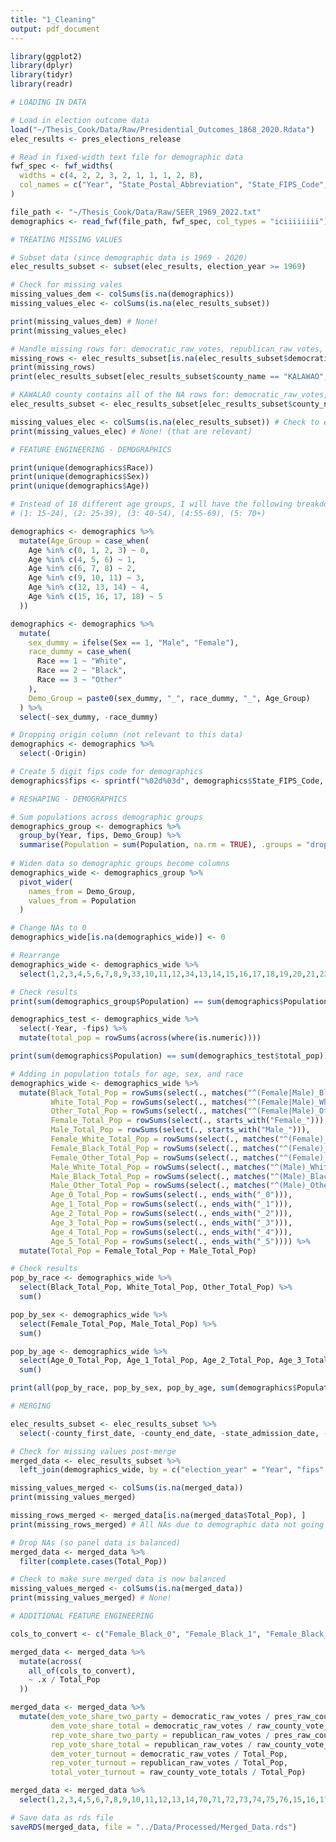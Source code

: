 ```yaml
---
title: "1_Cleaning"
output: pdf_document
---
```


```r

library(ggplot2)
library(dplyr)
library(tidyr)
library(readr)

```

```r

# LOADING IN DATA

# Load in election outcome data
load("~/Thesis_Cook/Data/Raw/Presidential_Outcomes_1868_2020.Rdata")
elec_results <- pres_elections_release

# Read in fixed-width text file for demographic data
fwf_spec <- fwf_widths(
  widths = c(4, 2, 2, 3, 2, 1, 1, 1, 2, 8),
  col_names = c("Year", "State_Postal_Abbreviation", "State_FIPS_Code", "County_FIPS_Code", "Registry", "Race", "Origin", "Sex", "Age", "Population")
)

file_path <- "~/Thesis_Cook/Data/Raw/SEER_1969_2022.txt"
demographics <- read_fwf(file_path, fwf_spec, col_types = "iciiiiiiii")

```

```r

# TREATING MISSING VALUES

# Subset data (since demographic data is 1969 - 2020)
elec_results_subset <- subset(elec_results, election_year >= 1969)

# Check for missing vales
missing_values_dem <- colSums(is.na(demographics))
missing_values_elec <- colSums(is.na(elec_results_subset))

print(missing_values_dem) # None!
print(missing_values_elec)

# Handle missing rows for: democratic_raw_votes, republican_raw_votes, pres_raw_vote_totals_two_party, raw_county_vote_totals
missing_rows <- elec_results_subset[is.na(elec_results_subset$democratic_raw_votes), ]
print(missing_rows) 
print(elec_results_subset[elec_results_subset$county_name == "KALAWAO", ])

# KAWALAO county contains all of the NA rows for: democratic_raw_votes, republican_raw_votes, pres_raw_vote_totals_two_party, raw_county_vote_totals, so we will remove the county (also has very small population)
elec_results_subset <- elec_results_subset[elec_results_subset$county_name != "KALAWAO", ]

missing_values_elec <- colSums(is.na(elec_results_subset)) # Check to ensure there are no more NAs
print(missing_values_elec) # None! (that are relevant)

```

```r

# FEATURE ENGINEERING - DEMOGRAPHICS

print(unique(demographics$Race))
print(unique(demographics$Sex))
print(unique(demographics$Age))

# Instead of 18 different age groups, I will have the following breakdown:
# (1: 15-24), (2: 25-39), (3: 40-54), (4:55-69), (5: 70+)

demographics <- demographics %>%
  mutate(Age_Group = case_when(
    Age %in% c(0, 1, 2, 3) ~ 0,
    Age %in% c(4, 5, 6) ~ 1,
    Age %in% c(6, 7, 8) ~ 2,
    Age %in% c(9, 10, 11) ~ 3,
    Age %in% c(12, 13, 14) ~ 4,
    Age %in% c(15, 16, 17, 18) ~ 5
  ))

demographics <- demographics %>%
  mutate(
    sex_dummy = ifelse(Sex == 1, "Male", "Female"),
    race_dummy = case_when(
      Race == 1 ~ "White",
      Race == 2 ~ "Black",
      Race == 3 ~ "Other"
    ),
    Demo_Group = paste0(sex_dummy, "_", race_dummy, "_", Age_Group)
  ) %>%
  select(-sex_dummy, -race_dummy) 

# Dropping origin column (not relevant to this data)
demographics <- demographics %>% 
  select(-Origin)

# Create 5 digit fips code for demographics
demographics$fips <- sprintf("%02d%03d", demographics$State_FIPS_Code, demographics$County_FIPS_Code)

```

```r

# RESHAPING - DEMOGRAPHICS

# Sum populations across demographic groups
demographics_group <- demographics %>%
  group_by(Year, fips, Demo_Group) %>%
  summarise(Population = sum(Population, na.rm = TRUE), .groups = "drop")
  
# Widen data so demographic groups become columns
demographics_wide <- demographics_group %>% 
  pivot_wider(
    names_from = Demo_Group,
    values_from = Population
  )

# Change NAs to 0
demographics_wide[is.na(demographics_wide)] <- 0

# Rearrange
demographics_wide <- demographics_wide %>% 
  select(1,2,3,4,5,6,7,8,9,33,10,11,12,34,13,14,15,16,17,18,19,20,21,22,23,24,25,35,36,37,26,38,27,28,29,30,31,32)

# Check results
print(sum(demographics_group$Population) == sum(demographics$Population))

demographics_test <- demographics_wide %>% 
  select(-Year, -fips) %>% 
  mutate(total_pop = rowSums(across(where(is.numeric))))

print(sum(demographics$Population) == sum(demographics_test$total_pop))

# Adding in population totals for age, sex, and race
demographics_wide <- demographics_wide %>%
  mutate(Black_Total_Pop = rowSums(select(., matches("^(Female|Male)_Black_"))),
         White_Total_Pop = rowSums(select(., matches("^(Female|Male)_White_"))),
         Other_Total_Pop = rowSums(select(., matches("^(Female|Male)_Other_"))),
         Female_Total_Pop = rowSums(select(., starts_with("Female_"))),
         Male_Total_Pop = rowSums(select(., starts_with("Male_"))),
         Female_White_Total_Pop = rowSums(select(., matches("^(Female)_White_"))),
         Female_Black_Total_Pop = rowSums(select(., matches("^(Female)_Black_"))),
         Female_Other_Total_Pop = rowSums(select(., matches("^(Female)_Other_"))),
         Male_White_Total_Pop = rowSums(select(., matches("^(Male)_White_"))),
         Male_Black_Total_Pop = rowSums(select(., matches("^(Male)_Black_"))),
         Male_Other_Total_Pop = rowSums(select(., matches("^(Male)_Other_"))),
         Age_0_Total_Pop = rowSums(select(., ends_with("_0"))),
         Age_1_Total_Pop = rowSums(select(., ends_with("_1"))),
         Age_2_Total_Pop = rowSums(select(., ends_with("_2"))),
         Age_3_Total_Pop = rowSums(select(., ends_with("_3"))),
         Age_4_Total_Pop = rowSums(select(., ends_with("_4"))),
         Age_5_Total_Pop = rowSums(select(., ends_with("_5")))) %>% 
  mutate(Total_Pop = Female_Total_Pop + Male_Total_Pop)

# Check results
pop_by_race <- demographics_wide %>% 
  select(Black_Total_Pop, White_Total_Pop, Other_Total_Pop) %>% 
  sum()

pop_by_sex <- demographics_wide %>% 
  select(Female_Total_Pop, Male_Total_Pop) %>% 
  sum()

pop_by_age <- demographics_wide %>% 
  select(Age_0_Total_Pop, Age_1_Total_Pop, Age_2_Total_Pop, Age_3_Total_Pop, Age_4_Total_Pop, Age_5_Total_Pop) %>% 
  sum()

print(all(pop_by_race, pop_by_sex, pop_by_age, sum(demographics$Population), sum(demographics_wide$Total_Pop)))

```

```r

# MERGING

elec_results_subset <- elec_results_subset %>% 
  select(-county_first_date, -county_end_date, -state_admission_date, -original_county_name, -original_name_end_date)

# Check for missing values post-merge
merged_data <- elec_results_subset %>%
  left_join(demographics_wide, by = c("election_year" = "Year", "fips" = "fips"))

missing_values_merged <- colSums(is.na(merged_data))
print(missing_values_merged) 

missing_rows_merged <- merged_data[is.na(merged_data$Total_Pop), ]
print(missing_rows_merged) # All NAs due to demographic data not going all the way back to 1972 (although election data does)

# Drop NAs (so panel data is balanced)
merged_data <- merged_data %>%
  filter(complete.cases(Total_Pop))

# Check to make sure merged data is now balanced
missing_values_merged <- colSums(is.na(merged_data))
print(missing_values_merged) # None!

```

```r

# ADDITIONAL FEATURE ENGINEERING

cols_to_convert <- c("Female_Black_0", "Female_Black_1", "Female_Black_2", "Female_Black_3", "Female_Black_4", "Female_Black_5", "Female_Other_0", "Female_Other_1", "Female_Other_2", "Female_Other_3", "Female_Other_4", "Female_Other_4", "Female_Other_5", "Female_White_0", "Female_White_1", "Female_White_2", "Female_White_3", "Female_White_4", "Female_White_5", "Male_Black_0", "Male_Black_1", "Male_Black_2", "Male_Black_3", "Male_Black_4", "Male_Black_5", "Male_Other_0", "Male_Other_1", "Male_Other_2", "Male_Other_3", "Male_Other_4" ,"Male_Other_5", "Male_White_0", "Male_White_1", "Male_White_2", "Male_White_3", "Male_White_4", "Male_White_5", "Black_Total_Pop", "White_Total_Pop", "Other_Total_Pop", "Female_Total_Pop", "Male_Total_Pop", "Female_White_Total_Pop", "Female_Black_Total_Pop", "Female_Other_Total_Pop", "Male_White_Total_Pop", "Male_Black_Total_Pop", "Male_Other_Total_Pop", "Age_0_Total_Pop", "Age_1_Total_Pop", "Age_2_Total_Pop", "Age_3_Total_Pop", "Age_4_Total_Pop", "Age_5_Total_Pop")

merged_data <- merged_data %>%
  mutate(across(
    all_of(cols_to_convert),
    ~ .x / Total_Pop
  ))

merged_data <- merged_data %>% 
  mutate(dem_vote_share_two_party = democratic_raw_votes / pres_raw_county_vote_totals_two_party,
         dem_vote_share_total = democratic_raw_votes / raw_county_vote_totals,
         rep_vote_share_two_party = republican_raw_votes / pres_raw_county_vote_totals_two_party,
         rep_vote_share_total = republican_raw_votes / raw_county_vote_totals,
         dem_voter_turnout = democratic_raw_votes / Total_Pop,
         rep_voter_turnout = republican_raw_votes / Total_Pop,
         total_voter_turnout = raw_county_vote_totals / Total_Pop)

merged_data <- merged_data %>% 
  select(1,2,3,4,5,6,7,8,9,10,11,12,13,14,70,71,72,73,74,75,76,15,16,17,18,19,20,21,22,23,24,25,26,27,28,29,30,31,32,33,34,35,36,37,38,39,40,41,42,43,44,45,46,47,48,49,50,51,52,53,54,55,56,57,58,59,60,61,62,63,64,65,66,67,68,69)

# Save data as rds file
saveRDS(merged_data, file = "../Data/Processed/Merged_Data.rds")

```